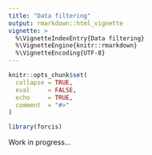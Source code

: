 ```yaml
---
title: "Data filtering"
output: rmarkdown::html_vignette
vignette: >
  %\VignetteIndexEntry{Data filtering}
  %\VignetteEngine{knitr::rmarkdown}
  %\VignetteEncoding{UTF-8}
---
```


```r
knitr::opts_chunk$set(
  collapse = TRUE,
  eval     = FALSE,
  echo     = TRUE,
  comment  = "#>"
)
```

```r
library(forcis)
```

Work in progress...
